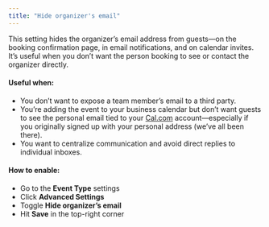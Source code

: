 ```yaml
---
title: "Hide organizer's email"
---
```


This setting hides the organizer’s email address from guests—on the booking confirmation page, in email notifications, and on calendar invites. It’s useful when you don’t want the person booking to see or contact the organizer directly.

#### Useful when:

- You don’t want to expose a team member’s email to a third party.
- You’re adding the event to your business calendar but don’t want guests to see the personal email tied to your [Cal.com](http://Cal.com) account—especially if you originally signed up with your personal address (we’ve all been there).
- You want to centralize communication and avoid direct replies to individual inboxes.

#### How to enable:

- Go to the **Event Type** settings
- Click **Advanced Settings**
- Toggle **Hide organizer’s email**
- Hit **Save** in the top-right corner